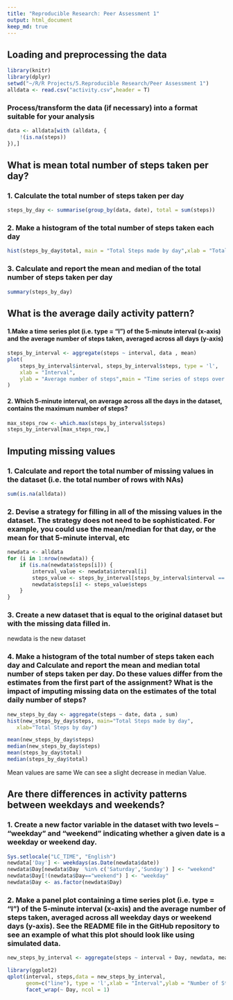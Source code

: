 ```yaml
---
title: "Reproducible Research: Peer Assessment 1"
output: html_document
keep_md: true
---
```



## Loading and preprocessing the data
```r

library(knitr)
library(dplyr)
setwd("~/R/R Projects/5.Reproducible Research/Peer Assessment 1")
alldata <- read.csv("activity.csv",header = T)
```
### Process/transform the data (if necessary) into a format suitable for your analysis
```r
data <- alldata[with (alldata, {
    !(is.na(steps))
}),]
```
## What is mean total number of steps taken per day?
### 1. Calculate the total number of steps taken per day
```r
steps_by_day <- summarise(group_by(data, date), total = sum(steps))
```

### 2. Make a histogram of the total number of steps taken each day
```r
hist(steps_by_day$total, main = "Total Steps made by day",xlab = "Total Steps by day")
```

### 3. Calculate and report the mean and median of the total number of steps taken per day
```r
summary(steps_by_day)
```

## What is the average daily activity pattern?
#### 1.Make a time series plot (i.e. type = "l") of the 5-minute interval (x-axis) and the average number of steps taken, averaged across all days (y-axis)
```r
steps_by_interval <- aggregate(steps ~ interval, data , mean)
plot(
    steps_by_interval$interval, steps_by_interval$steps, type = 'l',
    xlab = "Interval",
    ylab = "Average number of steps",main = "Time series of steps over all days"
)
```
#### 2. Which 5-minute interval, on average across all the days in the dataset, contains the maximum number of steps?
```r
max_steps_row <- which.max(steps_by_interval$steps)
steps_by_interval[max_steps_row,]
```

## Imputing missing values
### 1. Calculate and report the total number of missing values in the dataset (i.e. the total number of rows with NAs)
```r
sum(is.na(alldata))
```
### 2. Devise a strategy for filling in all of the missing values in the dataset. The strategy does not need to be sophisticated. For example, you could use the mean/median for that day, or the mean for that 5-minute interval, etc
```r
newdata <- alldata
for (i in 1:nrow(newdata)) {
    if (is.na(newdata$steps[i])) {
        interval_value <- newdata$interval[i]
        steps_value <- steps_by_interval[steps_by_interval$interval == interval_value,]
        newdata$steps[i] <- steps_value$steps
    }
}
```
### 3. Create a new dataset that is equal to the original dataset but with the missing data filled in.
newdata is the new dataset

### 4. Make a histogram of the total number of steps taken each day and Calculate and report the mean and median total number of steps taken per day. Do these values differ from the estimates from the first part of the assignment? What is the impact of imputing missing data on the estimates of the total daily number of steps?
```r
new_steps_by_day <- aggregate(steps ~ date, data , sum)
hist(new_steps_by_day$steps, main="Total Steps made by day", 
   xlab="Total Steps by day")

mean(new_steps_by_day$steps)
median(new_steps_by_day$steps)
mean(steps_by_day$total)
median(steps_by_day$total)
```

Mean values are same 
We can see a slight decrease in median Value.

## Are there differences in activity patterns between weekdays and weekends?

### 1. Create a new factor variable in the dataset with two levels – “weekday” and “weekend” indicating whether a given date is a weekday or weekend day.
```r
Sys.setlocale("LC_TIME", "English")
newdata['Day'] <- weekdays(as.Date(newdata$date))
newdata$Day[newdata$Day  %in% c('Saturday','Sunday') ] <- "weekend"
newdata$Day[!(newdata$Day=="weekend") ] <- "weekday"
newdata$Day <- as.factor(newdata$Day)
```
### 2. Make a panel plot containing a time series plot (i.e. type = "l") of the 5-minute interval (x-axis) and the average number of steps taken, averaged across all weekday days or weekend days (y-axis). See the README file in the GitHub repository to see an example of what this plot should look like using simulated data.
```r
new_steps_by_interval <- aggregate(steps ~ interval + Day, newdata, mean)

library(ggplot2)
qplot(interval, steps,data = new_steps_by_interval,
      geom=c("line"), type = 'l',xlab = "Interval",ylab = "Number of Steps") +
      facet_wrap(~ Day, ncol = 1)

```